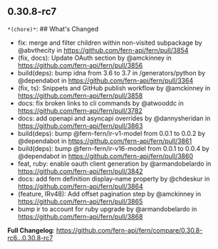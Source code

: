 ## 0.30.8-rc7
`*(chore)*`: ## What's Changed
* fix: merge and filter children within non-visited subpackage by @abvthecity in https://github.com/fern-api/fern/pull/3854
* (fix, docs): Update OAuth section by @amckinney in https://github.com/fern-api/fern/pull/3856
* build(deps): bump idna from 3.6 to 3.7 in /generators/python by @dependabot in https://github.com/fern-api/fern/pull/3364
* (fix, ts): Snippets and GitHub publish workflow by @amckinney in https://github.com/fern-api/fern/pull/3858
* docs: fix broken links to cli commands by @atwooddc in https://github.com/fern-api/fern/pull/3782
* docs: add openapi and asyncapi overrides by @dannysheridan in https://github.com/fern-api/fern/pull/3863
* build(deps): bump @fern-fern/ir-v1-model from 0.0.1 to 0.0.2 by @dependabot in https://github.com/fern-api/fern/pull/3861
* build(deps): bump @fern-fern/ir-v16-model from 0.0.1 to 0.0.4 by @dependabot in https://github.com/fern-api/fern/pull/3860
* feat, ruby: enable oauth client generation by @armandobelardo in https://github.com/fern-api/fern/pull/3842
* docs: add fern definition display-name property by @chdeskur in https://github.com/fern-api/fern/pull/3864
* (feature, IRv48): Add offset pagination step by @amckinney in https://github.com/fern-api/fern/pull/3865
* bump ir to account for ruby upgrade by @armandobelardo in https://github.com/fern-api/fern/pull/3868


**Full Changelog**: https://github.com/fern-api/fern/compare/0.30.8-rc6...0.30.8-rc7

